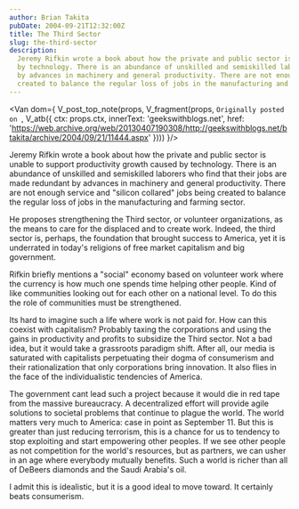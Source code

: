 ```yaml
---
author: Brian Takita
pubDate: 2004-09-21T12:32:00Z
title: The Third Sector
slug: the-third-sector
description:
  Jeremy Rifkin wrote a book about how the private and public sector is unable to support productivity growth caused
  by technology. There is an abundance of unskilled and semiskilled laborers who find that their jobs are made redundant
  by advances in machinery and general productivity. There are not enough service and "silicon collared" jobs being
  created to balance the regular loss of jobs in the manufacturing and farming sector.
---
```


<Van dom={
	V_post_top_note(props,
	V_fragment(props,
		`Originally posted on `,
		V_atb({ ctx: props.ctx,
			innerText: 'geekswithblogs.net',
			href: 'https://web.archive.org/web/20130407190308/http://geekswithblogs.net/btakita/archive/2004/09/21/11444.aspx'
		})))
}/>

Jeremy Rifkin wrote a book about how the private and public sector is unable to support productivity growth caused
by technology. There is an abundance of unskilled and semiskilled laborers who find that their jobs are made redundant
by advances in machinery and general productivity. There are not enough service and "silicon collared" jobs being
created to balance the regular loss of jobs in the manufacturing and farming sector.

He proposes strengthening the Third sector, or volunteer organizations, as the means to care for the displaced and
to create work. Indeed, the third sector is, perhaps, the foundation that brought success to America, yet it is
underrated in today's religions of free market capitalism and big government.

Rifkin briefly mentions a "social" economy based on volunteer work where the currency is how much one spends time
helping other people. Kind of like communities looking out for each other on a national level. To do this the role
of communities must be strengthened.

Its hard to imagine such a life where work is not paid for. How can this coexist with capitalism? Probably taxing
the corporations and using the gains in productivity and profits to subsidize the Third sector. Not a bad idea, but
it would take a grassroots paradigm shift. After all, our media is saturated with capitalists perpetuating their
dogma of consumerism and their rationalization that only corporations bring innovation. It also flies in the face of
the individualistic tendencies of America.

The government cant lead such a project because it would die in red tape from the massive bureaucracy. A
decentralized effort will provide agile solutions to societal problems that continue to plague the world. The world
matters very much to America: case in point as September 11. But this is greater than just reducing terrorism, this
is a chance for us to tendency to stop exploiting and start empowering other peoples. If we see other people as not
competition for the world's resources, but as partners, we can usher in an age where everybody mutually benefits.
Such a world is richer than all of DeBeers diamonds and the Saudi Arabia's oil.

I admit this is idealistic, but it is a good ideal to move toward. It certainly beats consumerism.
